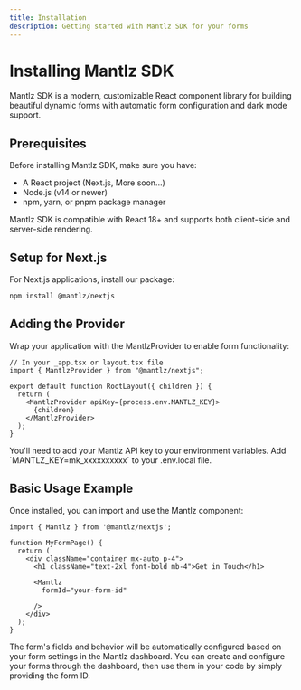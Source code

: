 ```yaml
---
title: Installation
description: Getting started with Mantlz SDK for your forms
---
```


# Installing Mantlz SDK

Mantlz SDK is a modern, customizable React component library for building beautiful dynamic forms with automatic form configuration and dark mode support.

## Prerequisites

Before installing Mantlz SDK, make sure you have:

- A React project (Next.js, More soon...)
- Node.js (v14 or newer)
- npm, yarn, or pnpm package manager

<Note title="SDK Compatibility" type="info">
  Mantlz SDK is compatible with React 18+ and supports both client-side and server-side rendering.
</Note>

## Setup for Next.js

For Next.js applications, install our package:

```bash
npm install @mantlz/nextjs
```

## Adding the Provider

Wrap your application with the MantlzProvider to enable form functionality:

```tsx
// In your _app.tsx or layout.tsx file
import { MantlzProvider } from "@mantlz/nextjs";

export default function RootLayout({ children }) {
  return (
    <MantlzProvider apiKey={process.env.MANTLZ_KEY}>
      {children}
    </MantlzProvider>
  );
}
```

<Note title="API Key" type="warning">
  You'll need to add your Mantlz API key to your environment variables.
  Add `MANTLZ_KEY=mk_xxxxxxxxxx` to your .env.local file.
</Note>

## Basic Usage Example

Once installed, you can import and use the Mantlz component:

```tsx
import { Mantlz } from '@mantlz/nextjs';

function MyFormPage() {
  return (
    <div className="container mx-auto p-4">
      <h1 className="text-2xl font-bold mb-4">Get in Touch</h1>
      
      <Mantlz 
        formId="your-form-id"

      />
    </div>
  );
}
```

The form's fields and behavior will be automatically configured based on your form settings in the Mantlz dashboard. You can create and configure your forms through the dashboard, then use them in your code by simply providing the form ID.


